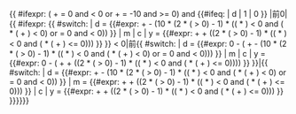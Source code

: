 {{ #ifexpr: ({{{1|1}}} + {{{2|0}}} = 0 and {{{1|1}}} < 0 or {{{1|1}}} + {{{2|0}}} = -10 and {{{1|1}}} >= 0) and {{#ifeq: {{{3|y}}} | d | 1 | 0 }}
|前0|{{ #ifexpr: {{ #switch: {{{3|y}}}
| d = {{#expr: {{{1|1}}} + {{{2|0}}} - (10 * (2 * ({{{2|0}}} > 0) - 1) * (({{{1|1}}} * {{{2|0}}}) < 0 and ({{{1|1}}} * ({{{1|1}}} + {{{2|0}}}) < 0) or {{{1|1}}} = 0 and {{{2|0}}} < 0)) }}
| m
| c
| y = {{#expr: {{{1|1}}} + {{{2|0}}} + ((2 * ({{{2|0}}} > 0) - 1) * (({{{1|1}}} * {{{2|0}}}) < 0 and ({{{1|1}}} * ({{{1|1}}} + {{{2|0}}}) <= 0))) }}
}} < 0|前{{ #switch: {{{3|y}}}
| d = {{#expr: 0 - ({{{1|1}}} + {{{2|0}}} - (10 * (2 * ({{{2|0}}} > 0) - 1) * (({{{1|1}}} * {{{2|0}}}) < 0 and ({{{1|1}}} * ({{{1|1}}} + {{{2|0}}}) < 0) or {{{1|1}}} = 0 and {{{2|0}}} < 0))) }}
| m
| c
| y = {{#expr: 0 - ({{{1|1}}} + {{{2|0}}} + ((2 * ({{{2|0}}} > 0) - 1) * (({{{1|1}}} * {{{2|0}}}) < 0 and ({{{1|1}}} * ({{{1|1}}} + {{{2|0}}}) <= 0)))) }}
}}|{{ #switch: {{{3|y}}}
| d = {{#expr: {{{1|1}}} + {{{2|0}}} - (10 * (2 * ({{{2|0}}} > 0) - 1) * (({{{1|1}}} * {{{2|0}}}) < 0 and ({{{1|1}}} * ({{{1|1}}} + {{{2|0}}}) < 0) or {{{1|1}}} = 0 and {{{2|0}}} < 0)) }}
| m = {{#expr: {{{1|1}}} + {{{2|0}}} + ((2 * ({{{2|0}}} > 0) - 1) * (({{{1|1}}} * {{{2|0}}}) < 0 and ({{{1|1}}} * ({{{1|1}}} + {{{2|0}}}) <= 0))) }}
| c
| y = {{#expr: {{{1|1}}} + {{{2|0}}} + ((2 * ({{{2|0}}} > 0) - 1) * (({{{1|1}}} * {{{2|0}}}) < 0 and ({{{1|1}}} * ({{{1|1}}} + {{{2|0}}}) <= 0))) }}
}}}}}}<noinclude>{{Documentation}}</noinclude>